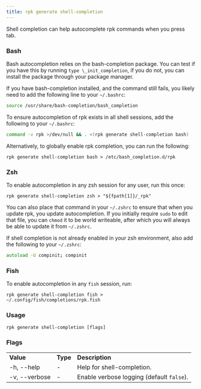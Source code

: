```yaml
---
title: rpk generate shell-completion
---
```


<head>
  <meta name="title" content="rpk generate shell-completion | Redpanda Docs" />
  <meta name="description" content="rpk generate shell-completion " />
  <link rel="canonical" href="https://docs.redpanda.com/docs/reference/rpk/rpk-generate/rpk-generate-shell-completion/" />
</head>

Shell completion can help autocomplete rpk commands when you press tab.

### Bash

Bash autocompletion relies on the bash-completion package. You can test if you
have this by running `type \_init_completion`, if you do not, you can install
the package through your package manager.

If you have bash-completion installed, and the command still fails, you likely
need to add the following line to your `~/.bashrc`:

```bash
source /usr/share/bash-completion/bash_completion
```

To ensure autocompletion of rpk exists in all shell sessions, add the following
to your `~/.bashrc`:

```bash
command -v rpk >/dev/null && . <(rpk generate shell-completion bash)
```

Alternatively, to globally enable rpk completion, you can run the following:

```
rpk generate shell-completion bash > /etc/bash_completion.d/rpk
```

### Zsh

To enable autocompletion in any zsh session for any user, run this once:

```
rpk generate shell-completion zsh > "${fpath[1]}/_rpk"
```

You can also place that command in your `~/.zshrc` to ensure that when you update
rpk, you update autocompletion. If you initially require `sudo` to edit that
file, you can `chmod` it to be world writeable, after which you will always be
able to update it from `~/.zshrc`.

If shell completion is not already enabled in your zsh environment, also
add the following to your `~/.zshrc`:

```zsh
autoload -U compinit; compinit
```

### Fish

To enable autocompletion in any `fish` session, run:

```fish
rpk generate shell-completion fish > ~/.config/fish/completions/rpk.fish
```

### Usage

```
rpk generate shell-completion [flags]
```

### Flags

<table>
  <tbody>
    <tr>
      <td>
        <strong> Value</strong>
      </td>
      <td>
        <strong> Type</strong>
      </td>
      <td>
        <strong> Description</strong>
      </td>
    </tr>
    <tr>
      <td>-h, --help</td>
      <td>-</td>
      <td> Help for shell-completion.</td>
    </tr>
    <tr>
      <td>-v, --verbose</td>
      <td>-</td>
      <td>
        Enable verbose logging (default <code>false</code>).
      </td>
    </tr>
  </tbody>
</table>
